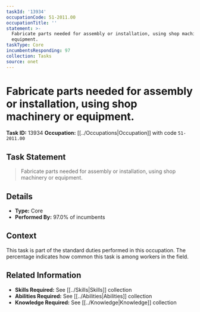 ```yaml
---
taskId: '13934'
occupationCode: 51-2011.00
occupationTitle: ''
statement: >-
  Fabricate parts needed for assembly or installation, using shop machinery or
  equipment.
taskType: Core
incumbentsResponding: 97
collection: Tasks
source: onet
---
```

# Fabricate parts needed for assembly or installation, using shop machinery or equipment.

**Task ID:** 13934
**Occupation:** [[../Occupations|Occupation]] with code `51-2011.00`

## Task Statement

> Fabricate parts needed for assembly or installation, using shop machinery or equipment.

## Details

- **Type:** Core
- **Performed By:** 97.0% of incumbents

## Context

This task is part of the standard duties performed in this occupation. The percentage indicates how common this task is among workers in the field.

## Related Information

- **Skills Required:** See [[../Skills|Skills]] collection
- **Abilities Required:** See [[../Abilities|Abilities]] collection
- **Knowledge Required:** See [[../Knowledge|Knowledge]] collection
